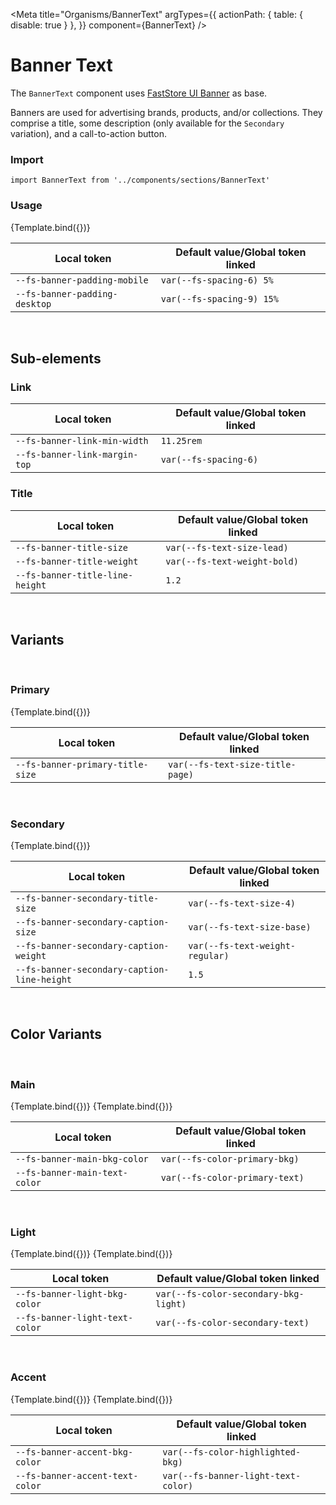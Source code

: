 

<Meta
  title="Organisms/BannerText"
  argTypes={{
    actionPath: { table: { disable: true } },
  }}
  component={BannerText}
/>


# Banner Text

The `BannerText` component uses [FastStore UI Banner](https://www.faststore.dev/reference/ui/molecules/Banner) as base.

Banners are used for advertising brands, products, and/or collections. They comprise a title, some description (only available for the `Secondary` variation), and a call-to-action button.

### Import

`import BannerText from '../components/sections/BannerText'`

### Usage

<Canvas>
  <Story
    name="BannerText"
    args={{
      title:
        'Receive our news and promotions in advance. Enjoy and get 10% off on your first purchase.',
      actionPath: '/',
      actionLabel: 'Call to action',
      colorVariant: 'accent',
    }}
  >
    {Template.bind({})}
  </Story>
</Canvas>

<ArgsTable story="BannerText" />

| Local token                   | Default value/Global token linked |
| ----------------------------- | --------------------------------- |
| `--fs-banner-padding-mobile`  | `var(--fs-spacing-6) 5%`          |
| `--fs-banner-padding-desktop` | `var(--fs-spacing-9) 15%`         |

<br />

## Sub-elements

### Link

| Local token                   | Default value/Global token linked |
| ----------------------------- | --------------------------------- |
| `--fs-banner-link-min-width`  | `11.25rem`                        |
| `--fs-banner-link-margin-top` | `var(--fs-spacing-6)`             |

### Title

| Local token                     | Default value/Global token linked |
| ------------------------------- | --------------------------------- |
| `--fs-banner-title-size`        | `var(--fs-text-size-lead)`        |
| `--fs-banner-title-weight`      | `var(--fs-text-weight-bold)`      |
| `--fs-banner-title-line-height` | `1.2`                             |

<br />

## Variants

<br />

### Primary

<Canvas>
  <Story
    name="Primary"
    args={{
      title:
        'Receive our news and promotions in advance. Enjoy and get 10% off on your first purchase.',
      actionPath: '/',
      actionLabel: 'Call to action',
    }}
  >
    {Template.bind({})}
  </Story>
</Canvas>

| Local token                      | Default value/Global token linked |
| -------------------------------- | --------------------------------- |
| `--fs-banner-primary-title-size` | `var(--fs-text-size-title-page)`  |

<br />

### Secondary

<Canvas>
  <Story
    name="Secondary"
    args={{
      variant: 'secondary',
      title: 'Receive our news and promotions in advance.',
      caption: 'Enjoy and get 10% off on your first purchase.',
      actionPath: '/',
      actionLabel: 'Call to action',
      colorVariant: 'main',
    }}
  >
    {Template.bind({})}
  </Story>
</Canvas>

| Local token                                 | Default value/Global token linked |
| ------------------------------------------- | --------------------------------- |
| `--fs-banner-secondary-title-size`          | `var(--fs-text-size-4)`           |
| `--fs-banner-secondary-caption-size`        | `var(--fs-text-size-base)`        |
| `--fs-banner-secondary-caption-weight`      | `var(--fs-text-weight-regular)`   |
| `--fs-banner-secondary-caption-line-height` | `1.5`                             |

<br />

## Color Variants

<br />

### Main

<Canvas isColumn>
  <Story
    name="Main"
    args={{
      title: 'Receive our news and promotions in advance.',
      caption: 'Enjoy and get 10% off on your first purchase.',
      actionPath: '/',
      actionLabel: 'Call to action',
    }}
  >
    {Template.bind({})}
  </Story>
  <Story
    name="Secondary Main"
    args={{
      variant: 'secondary',
      title: 'Receive our news and promotions in advance.',
      caption: 'Enjoy and get 10% off on your first purchase.',
      actionPath: '/',
      actionLabel: 'Call to action',
    }}
  >
    {Template.bind({})}
  </Story>
</Canvas>

| Local token                   | Default value/Global token linked |
| ----------------------------- | --------------------------------- |
| `--fs-banner-main-bkg-color`  | `var(--fs-color-primary-bkg)`     |
| `--fs-banner-main-text-color` | `var(--fs-color-primary-text)`    |

<br />

### Light

<Canvas isColumn>
  <Story
    name="Light"
    args={{
      title: 'Receive our news and promotions in advance.',
      caption: 'Enjoy and get 10% off on your first purchase.',
      actionPath: '/',
      actionLabel: 'Call to action',
      colorVariant: 'light',
    }}
  >
    {Template.bind({})}
  </Story>
  <Story
    name="Secondary Light"
    args={{
      variant: 'secondary',
      title: 'Receive our news and promotions in advance.',
      caption: 'Enjoy and get 10% off on your first purchase.',
      actionPath: '/',
      actionLabel: 'Call to action',
      colorVariant: 'light',
    }}
  >
    {Template.bind({})}
  </Story>
</Canvas>

| Local token                    | Default value/Global token linked     |
| ------------------------------ | ------------------------------------- |
| `--fs-banner-light-bkg-color`  | `var(--fs-color-secondary-bkg-light)` |
| `--fs-banner-light-text-color` | `var(--fs-color-secondary-text)`      |

<br />

### Accent

<Canvas isColumn>
  <Story
    name="Accent"
    args={{
      title: 'Receive our news and promotions in advance.',
      caption: 'Enjoy and get 10% off on your first purchase.',
      actionPath: '/',
      actionLabel: 'Call to action',
      colorVariant: 'accent',
    }}
  >
    {Template.bind({})}
  </Story>
  <Story
    name="Secondary Accent"
    args={{
      variant: 'secondary',
      title: 'Receive our news and promotions in advance.',
      caption: 'Enjoy and get 10% off on your first purchase.',
      actionPath: '/',
      actionLabel: 'Call to action',
      colorVariant: 'accent',
    }}
  >
    {Template.bind({})}
  </Story>
</Canvas>

| Local token                     | Default value/Global token linked   |
| ------------------------------- | ----------------------------------- |
| `--fs-banner-accent-bkg-color`  | `var(--fs-color-highlighted-bkg)`   |
| `--fs-banner-accent-text-color` | `var(--fs-banner-light-text-color)` |
